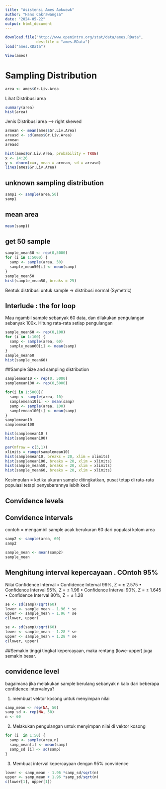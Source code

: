 ---
title: "Asistensi Ames Aokwawk"
author: "Hans Cakrawangsa"
date: "2024-05-22"
output: html_document
---

```{r}
download.file("http://www.openintro.org/stat/data/ames.RData",
              destfile = "ames.RData")
load("ames.RData")
```
```{r}
View(ames)
```
# Sampling Distribution
```{r}
area <- ames$Gr.Liv.Area
```

Lihat Distribusi area
```{r}
summary(area)
hist(area)
```
Jenis Distribusi area --> right skewed
```{r}
armean <- mean(ames$Gr.Liv.Area)
areasd <- sd(ames$Gr.Liv.Area)
armean
areasd
```

```{r}
hist(ames$Gr.Liv.Area, probability = TRUE)
x <- 14:26
y <- dnorm(x=x, mean = armean, sd = areasd)
lines(ames$Gr.Liv.Area)
```
## unknown sampling distribution
```{r}
samp1 <- sample(area,50)
samp1
```
## mean area
```{r}
mean(samp1)
```
## get 50 sample
```{r}
sample_mean50 <- rep(0,5000)
for (i in 1:5000) {
  samp <- sample(area, 50)
  sample_mean50[i] <- mean(samp)
}
sample_mean50
hist(sample_mean50, breaks = 25)
```
Bentuk distribusi untuk sample -> distribusi normal (Symetric)

## Interlude : the for loop
Mau ngambil sample sebanyak 60 data, dan dilakukan pengulangan sebanyak 100x. Hitung rata-rata setiap pengulangan
```{r}
sample_mean60 <- rep(0,100)
for (i in 1:100) {
  samp <- sample(area, 60)
  sample_mean60[i] <- mean(samp)
}
sample_mean60
hist(sample_mean60)
```
##Sample Size and sampling distribution
```{r}
samplemean10 <- rep(0, 5000)
samplemean100 <- rep(0,5000)

for(i in 1:5000){
  samp <- sample(area, 10)
  samplemean10[i] <- mean(samp)
  samp <- sample(area, 100)
  samplemean100[i] <- mean(samp)
}
samplemean10 
samplemean100
```
```{r}
hist(samplemean10 )
hist(samplemean100)
```
```{r}
par(mfrow = c(3,1))
xlimits = range(samplemean10)
hist(samplemean10, breaks = 20, xlim = xlimits)
hist(samplemean100, breaks = 20, xlim = xlimits)
hist(sample_mean50, breaks = 20, xlim = xlimits)
hist(sample_mean60, breaks = 20, xlim = xlimits)
```

Kesimpulan  = ketika ukuran sample ditingkatkan, pusat tetap di rata-rata populasi tetapi penyebarannya lebih kecil

## Convidence levels
## Convidence intervals
contoh = mengambil sample acak berukuran 60 dari populasi kolom area

```{r}
samp2 <- sample(area, 60)
samp2
```
```{r}
sample_mean <- mean(samp2)
sample_mean
```


## Menghitung interval kepercayaan . COntoh 95%
Nilai Confidence Interval
• Confidence Interval 99%, Z = ± 2.575
• Confidence Interval 95%, Z = ± 1.96
• Confidence Interval 90%, Z = ± 1.645
• Confidence Interval 80%, Z = ± 1.28


```{r}
se <- sd(samp)/sqrt(60)
lower <- sample_mean - 1.96 * se
upper <- sample_mean + 1.96 * se
c(lower, upper)
```
```{r}
se <- sd(samp)/sqrt(60)
lower <- sample_mean - 1.28 * se
upper <- sample_mean + 1.28 * se
c(lower, upper)
```
##Semakin tinggi tingkat kepercayaan, maka rentang (lowe-upper) juga semakin besar. 

## convidence level 
bagaimana jika melakukan sample berulang sebanyak n kalo dari beberapa confidence intervalnya?

1) membuat vektor kosong untuk menyimpan nilai 
```{r}
samp_mean <- rep(NA, 50)
samp_sd <- rep(NA, 50)
n <- 60
```
2. Melakukan pengulangan untuk menyimpan nilai di vektor kosong
```{r}
for (i  in 1:50) {
  samp <- sample(area,n)
  samp_mean[i] <- mean(samp)
  samp_sd [i] <- sd(samp)
}
```
3) Membuat interval kepercayaan dengan 95% convidence
```{r}
lower <- samp_mean - 1.96 *samp_sd/sqrt(n)
upper <- samp_mean + 1.96 *samp_sd/sqrt(n)
c(lower[1], upper[1])
```




